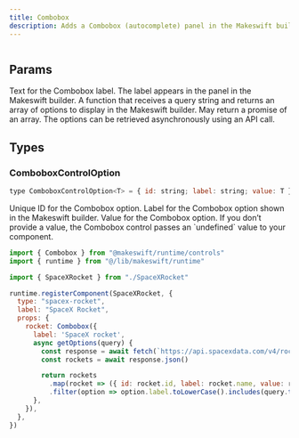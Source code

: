 ```yaml
---
title: Combobox
description: Adds a Combobox (autocomplete) panel in the Makeswift builder to visually select a value from a list of options provided by an `array` prop.
---
```


<Frame
  type="glass"
  caption=""
>
  <img src="" />
</Frame>

## Params

<ParamField query="label" type="string" default="Text">
  Text for the Combobox label. The label appears in the panel in the Makeswift builder.
</ParamField>

<ParamField query="getOptions" type="(query: string) => ComboboxControlOption[] | Promise<ComboboxControlOption[]>" required>
  A function that receives a query string and returns an array of options to display in the Makeswift builder. May return a promise of an array. The options can be retrieved asynchronously using an API call.
</ParamField>

## Types

### ComboboxControlOption

```javascript
type ComboboxControlOption<T> = { id: string; label: string; value: T }
``` 

<ParamField query="id" required>
  Unique ID for the Combobox option.
</ParamField>

<ParamField query="label" required>
  Label for the Combobox option shown in the Makeswift builder.
</ParamField>

<ParamField query="value" required>
  Value for the Combobox option. If you don’t provide a value, the Combobox control
  passes an `undefined` value to your component.
</ParamField>



<RequestExample>

```jsx /components/Combobox/Combobox.makeswift.js
import { Combobox } from "@makeswift/runtime/controls"
import { runtime } from "@/lib/makeswift/runtime"

import { SpaceXRocket } from "./SpaceXRocket"

runtime.registerComponent(SpaceXRocket, {
  type: "spacex-rocket",
  label: "SpaceX Rocket",
  props: {
    rocket: Combobox({
      label: 'SpaceX rocket',
      async getOptions(query) {
        const response = await fetch(`https://api.spacexdata.com/v4/rockets`)
        const rockets = await response.json()

        return rockets
          .map(rocket => ({ id: rocket.id, label: rocket.name, value: rocket }))
          .filter(option => option.label.toLowerCase().includes(query.toLowerCase()))
      },
    }),
  },
})
```

</RequestExample>
